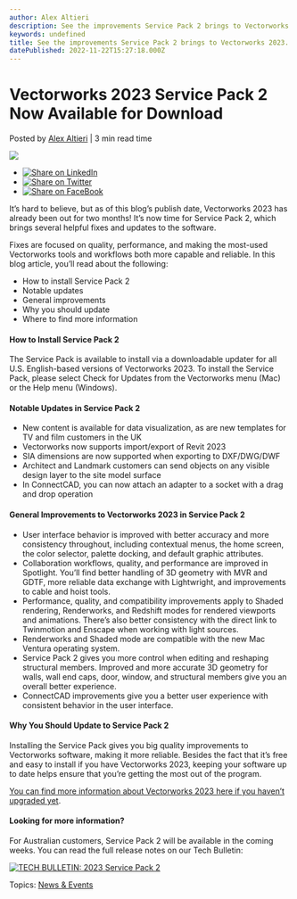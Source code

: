 ```yaml
---
author: Alex Altieri
description: See the improvements Service Pack 2 brings to Vectorworks 2023.
keywords: undefined
title: See the improvements Service Pack 2 brings to Vectorworks 2023. 
datePublished: 2022-11-22T15:27:18.000Z
---
```

  

# Vectorworks 2023 Service Pack 2 Now Available for Download

 Posted by [Alex Altieri](https://blog.vectorworks.net/author/alex-altieri) | 3 min read time 

![](https://blog.vectorworks.net/hubfs/Blog%20Images/2022%20PVW%20Images/09_2023%20Launch/2208-launch-signature-images-design-suite.jpg) 

* [![Share on LinkedIn](https://2659751.fs1.hubspotusercontent-na1.net/hubfs/2659751/michaelDemo/share-LI.png)](http://www.linkedin.com/shareArticle?mini=true&url=https%3A%2F%2Fblog.vectorworks.net%2Flive-now-bug-fixes-notable-updates-other-improvements-to-vectorworks-2023)
* [![Share on Twitter](https://2659751.fs1.hubspotusercontent-na1.net/hubfs/2659751/michaelDemo/share-TW.png)](https://www.twitter.com/share?text=Vectorworks%202023%20Service%20Pack%202%20Now%20Available%20for%20Download&url=https%3A%2F%2Fblog.vectorworks.net%2Flive-now-bug-fixes-notable-updates-other-improvements-to-vectorworks-2023&via=PMGTweets)
* [![Share on FaceBook](https://2659751.fs1.hubspotusercontent-na1.net/hubfs/2659751/michaelDemo/share-FB.png)](https://www.facebook.com/sharer/sharer.php?u=https%3A%2F%2Fblog.vectorworks.net%2Flive-now-bug-fixes-notable-updates-other-improvements-to-vectorworks-2023)

It’s hard to believe, but as of this blog’s publish date, Vectorworks 2023 has already been out for two months! It’s now time for Service Pack 2, which brings several helpful fixes and updates to the software.

Fixes are focused on quality, performance, and making the most-used Vectorworks tools and workflows both more capable and reliable. In this blog article, you’ll read about the following:

* How to install Service Pack 2
* Notable updates
* General improvements
* Why you should update
* Where to find more information

#### How to Install Service Pack 2

The Service Pack is available to install via a downloadable updater for all U.S. English-based versions of Vectorworks 2023\. To install the Service Pack, please select Check for Updates from the Vectorworks menu (Mac) or the Help menu (Windows).

#### Notable Updates in Service Pack 2

* New content is available for data visualization, as are new templates for TV and film customers in the UK
* Vectorworks now supports import/export of Revit 2023
* SIA dimensions are now supported when exporting to DXF/DWG/DWF
* Architect and Landmark customers can send objects on any visible design layer to the site model surface
* In ConnectCAD, you can now attach an adapter to a socket with a drag and drop operation

#### General Improvements to Vectorworks 2023 in Service Pack 2

* User interface behavior is improved with better accuracy and more consistency throughout, including contextual menus, the home screen, the color selector, palette docking, and default graphic attributes.
* Collaboration workflows, quality, and performance are improved in Spotlight. You’ll find better handling of 3D geometry with MVR and GDTF, more reliable data exchange with Lightwright, and improvements to cable and hoist tools.
* Performance, quality, and compatibility improvements apply to Shaded rendering, Renderworks, and Redshift modes for rendered viewports and animations. There’s also better consistency with the direct link to Twinmotion and Enscape when working with light sources.
* Renderworks and Shaded mode are compatible with the new Mac Ventura operating system.
* Service Pack 2 gives you more control when editing and reshaping structural members. Improved and more accurate 3D geometry for walls, wall end caps, door, window, and structural members give you an overall better experience.
* ConnectCAD improvements give you a better user experience with consistent behavior in the user interface.

#### Why You Should Update to Service Pack 2

Installing the Service Pack gives you big quality improvements to Vectorworks software, making it more reliable. Besides the fact that it’s free and easy to install if you have Vectorworks 2023, keeping your software up to date helps ensure that you’re getting the most out of the program.

[You can find more information about Vectorworks 2023 here if you haven’t upgraded yet](http://vectorworks.net/2023).

#### Looking for more information?

For Australian customers, Service Pack 2 will be available in the coming weeks. You can read the full release notes on our Tech Bulletin:

[![TECH BULLETIN: 2023 Service Pack 2](https://no-cache.hubspot.com/cta/default/3018241/51597ca4-7813-4632-a918-efd534a8b989.png)](https://cta-redirect.hubspot.com/cta/redirect/3018241/51597ca4-7813-4632-a918-efd534a8b989) 

 Topics: [News & Events](https://blog.vectorworks.net/topic/news-events) 

  